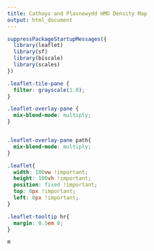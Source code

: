 ```yaml
---
title: Cathays and Plasnewydd HMO Density Map
output: html_document
---
```


```r
suppressPackageStartupMessages({
  library(leaflet)
  library(sf)
  library(biscale)
  library(scales)
})
```

```css
.leaflet-tile-pane {
  filter: grayscale(1.0);
}

.leaflet-overlay-pane {
  mix-blend-mode: multiply;
}


.leaflet-overlay-pane path{
  mix-blend-mode: multiply;
}

.leaflet{
  width: 100vw !important; 
  height: 100vh !important;
  position: fixed !important; 
  top: 0px !important; 
  left: 0px !important;
}

.leaflet-tooltip hr{
  margin: 0.5em 0;
}

```

```r
m
```